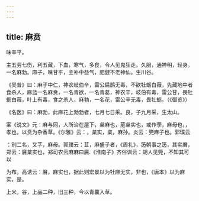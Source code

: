 ```yaml
---
---
---
```

title: 麻贲
---



味辛平。

主五劳七伤，利五藏，下血，寒气，多食，令人见鬼狂走。久服，通神明，轻身。一名麻勃。麻子，味甘平，主补中益气，肥健不老神仙。生川谷。

《吴普》曰：麻子中仁，神农岐伯辛，雷公扁鹊无毒，不欲牡蛎白薇，先藏地中者食杀人，麻蓝一名麻贲，一名青欲，一名青葛，神农辛，岐伯有毒，雷公甘，畏牡蛎白薇，叶上有毒，食之杀人，麻勃，一名花，雷公辛无毒，畏牡蛎。（《御览》）

《名医》曰：麻勃，此麻花上勃勃者，七月七日采。良，子九月采，生太山。

案《说文》元：麻与同，人所治在屋下，枲麻也，萉枲实也，或作荸，麻母也，，孝也，以贲为杂香草。《尔雅》云：，枲实，枲，麻孙。炎云：筦麻子也。郭璞云

：别二名，又芓，麻母。郭璞云：苴，麻盛子者，《周礼》，笾朝事之笾，其实黂，郑云：黂枲实也，郑司农云麻麻曰黂.《淮南子》齐俗训云：胡人见筦，不知其可以

为布。高诱云：黂，麻实也，据此则宏景以为牡麻无实，非也，《唐本》以为麻实，是。

上米，谷，上品二种，旧三种，今以青蘘入草。